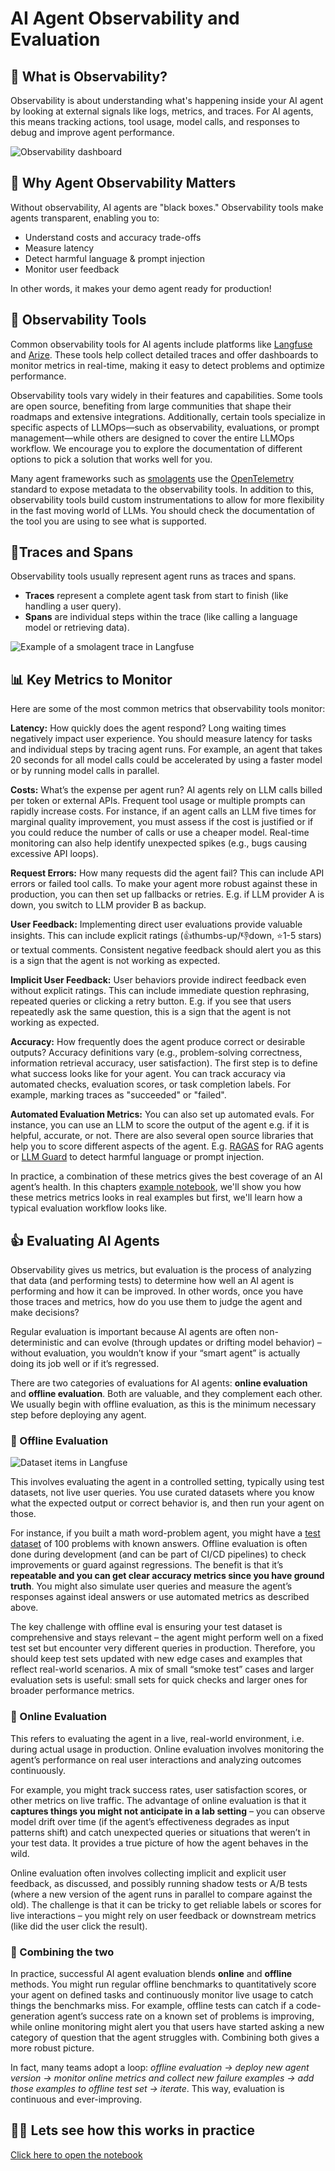 # AI Agent Observability and Evaluation

## 🔎 What is Observability?

Observability is about understanding what's happening inside your AI agent by looking at external signals like logs, metrics, and traces. For AI agents, this means tracking actions, tool usage, model calls, and responses to debug and improve agent performance.

![Observability dashboard](https://langfuse.com/images/cookbook/huggingface-agent-course/langfuse-dashboard.png)

## 🔭 Why Agent Observability Matters

Without observability, AI agents are "black boxes." Observability tools make agents transparent, enabling you to:

- Understand costs and accuracy trade-offs
- Measure latency
- Detect harmful language & prompt injection
- Monitor user feedback

In other words, it makes your demo agent ready for production!

## 🔨 Observability Tools

Common observability tools for AI agents include platforms like [Langfuse](https://langfuse.com) and [Arize](https://www.arize.com). These tools help collect detailed traces and offer dashboards to monitor metrics in real-time, making it easy to detect problems and optimize performance.

Observability tools vary widely in their features and capabilities. Some tools are open source, benefiting from large communities that shape their roadmaps and extensive integrations. Additionally, certain tools specialize in specific aspects of LLMOps—such as observability, evaluations, or prompt management—while others are designed to cover the entire LLMOps workflow. We encourage you to explore the documentation of different options to pick a solution that works well for you.

Many agent frameworks such as [smolagents](https://smolagents.com) use the [OpenTelemetry](https://opentelemetry.io/docs/) standard to expose metadata to the observability tools. In addition to this, observability tools build custom instrumentations to allow for more flexibility in the fast moving world of LLMs. You should check the documentation of the tool you are using to see what is supported.

## 🔬Traces and Spans

Observability tools usually represent agent runs as traces and spans.

- **Traces** represent a complete agent task from start to finish (like handling a user query).
- **Spans** are individual steps within the trace (like calling a language model or retrieving data).

![Example of a smolagent trace in Langfuse](https://langfuse.com/images/cookbook/huggingface-agent-course/trace-tree.png)

## 📊 Key Metrics to Monitor

Here are some of the most common metrics that observability tools monitor:

**Latency:** How quickly does the agent respond? Long waiting times negatively impact user experience. You should measure latency for tasks and individual steps by tracing agent runs. For example, an agent that takes 20 seconds for all model calls could be accelerated by using a faster model or by running model calls in parallel.

**Costs:** What’s the expense per agent run? AI agents rely on LLM calls billed per token or external APIs. Frequent tool usage or multiple prompts can rapidly increase costs. For instance, if an agent calls an LLM five times for marginal quality improvement, you must assess if the cost is justified or if you could reduce the number of calls or use a cheaper model. Real-time monitoring can also help identify unexpected spikes (e.g., bugs causing excessive API loops).

**Request Errors:** How many requests did the agent fail? This can include API errors or failed tool calls. To make your agent more robust against these in production, you can then set up fallbacks or retries. E.g. if LLM provider A is down, you switch to LLM provider B as backup.

**User Feedback:** Implementing direct user evaluations provide valuable insights. This can include explicit ratings (👍thumbs-up/👎down, ⭐1-5 stars) or textual comments. Consistent negative feedback should alert you as this is a sign that the agent is not working as expected. 

**Implicit User Feedback:** User behaviors provide indirect feedback even without explicit ratings. This can include immediate question rephrasing, repeated queries or clicking a retry button. E.g. if you see that users repeatedly ask the same question, this is a sign that the agent is not working as expected.

**Accuracy:** How frequently does the agent produce correct or desirable outputs? Accuracy definitions vary (e.g., problem-solving correctness, information retrieval accuracy, user satisfaction). The first step is to define what success looks like for your agent. You can track accuracy via automated checks, evaluation scores, or task completion labels. For example, marking traces as "succeeded" or "failed". 

**Automated Evaluation Metrics:** You can also set up automated evals. For instance, you can use an LLM to score the output of the agent e.g. if it is helpful, accurate, or not. There are also several open source libraries that help you to score different aspects of the agent. E.g. [RAGAS](https://docs.ragas.io/) for RAG agents or [LLM Guard](https://llm-guard.com/) to detect harmful language or prompt injection. 

In practice, a combination of these metrics gives the best coverage of an AI agent’s health. In this chapters [example notebook](notebooks/bonus-unit2/monitoring-and-evaluating-agents.ipynb), we'll show you how these metrics metrics looks in real examples but first, we'll learn how a typical evaluation workflow looks like.

## 👍 Evaluating AI Agents

Observability gives us metrics, but evaluation is the process of analyzing that data (and performing tests) to determine how well an AI agent is performing and how it can be improved. In other words, once you have those traces and metrics, how do you use them to judge the agent and make decisions? 

Regular evaluation is important because AI agents are often non-deterministic and can evolve (through updates or drifting model behavior) – without evaluation, you wouldn’t know if your “smart agent” is actually doing its job well or if it’s regressed.

There are two categories of evaluations for AI agents: **online evaluation** and **offline evaluation**. Both are valuable, and they complement each other. We usually begin with offline evaluation, as this is the minimum necessary step before deploying any agent.

### 🥷 Offline Evaluation

![Dataset items in Langfuse](https://langfuse.com/images/cookbook/huggingface-agent-course/example-dataset.png)

This involves evaluating the agent in a controlled setting, typically using test datasets, not live user queries. You use curated datasets where you know what the expected output or correct behavior is, and then run your agent on those. 

For instance, if you built a math word-problem agent, you might have a [test dataset](https://huggingface.co/datasets/gsm8k) of 100 problems with known answers. Offline evaluation is often done during development (and can be part of CI/CD pipelines) to check improvements or guard against regressions. The benefit is that it’s **repeatable and you can get clear accuracy metrics since you have ground truth**. You might also simulate user queries and measure the agent’s responses against ideal answers or use automated metrics as described above. 

The key challenge with offline eval is ensuring your test dataset is comprehensive and stays relevant – the agent might perform well on a fixed test set but encounter very different queries in production. Therefore, you should keep test sets updated with new edge cases and examples that reflect real-world scenarios​. A mix of small “smoke test” cases and larger evaluation sets is useful: small sets for quick checks and larger ones for broader performance metrics​.

### 🔄 Online Evaluation 

This refers to evaluating the agent in a live, real-world environment, i.e. during actual usage in production. Online evaluation involves monitoring the agent’s performance on real user interactions and analyzing outcomes continuously. 

For example, you might track success rates, user satisfaction scores, or other metrics on live traffic. The advantage of online evaluation is that it **captures things you might not anticipate in a lab setting** – you can observe model drift over time (if the agent’s effectiveness degrades as input patterns shift) and catch unexpected queries or situations that weren’t in your test data​. It provides a true picture of how the agent behaves in the wild. 

Online evaluation often involves collecting implicit and explicit user feedback, as discussed, and possibly running shadow tests or A/B tests (where a new version of the agent runs in parallel to compare against the old). The challenge is that it can be tricky to get reliable labels or scores for live interactions – you might rely on user feedback or downstream metrics (like did the user click the result). 

### 🤝 Combining the two

In practice, successful AI agent evaluation blends **online** and **offline** methods​. You might run regular offline benchmarks to quantitatively score your agent on defined tasks and continuously monitor live usage to catch things the benchmarks miss. For example, offline tests can catch if a code-generation agent’s success rate on a known set of problems is improving, while online monitoring might alert you that users have started asking a new category of question that the agent struggles with. Combining both gives a more robust picture. 

In fact, many teams adopt a loop: _offline evaluation → deploy new agent version → monitor online metrics and collect new failure examples → add those examples to offline test set → iterate_. This way, evaluation is continuous and ever-improving.

## 🧑‍💻 Lets see how this works in practice

[Click here to open the notebook](notebooks/bonus-unit2/monitoring-and-evaluating-agents.ipynb)


